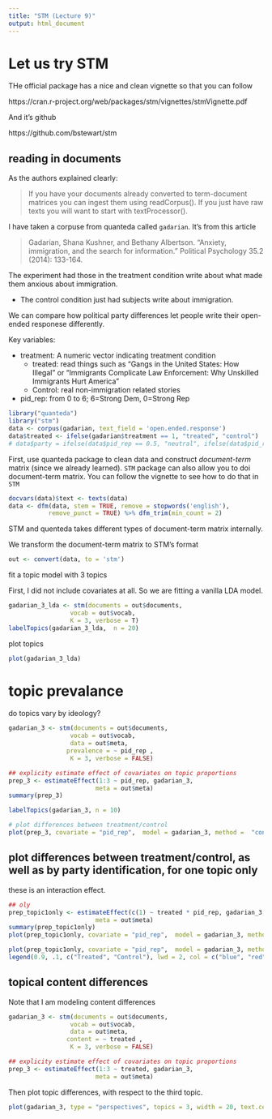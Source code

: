 ```yaml
---
title: "STM (Lecture 9)"
output: html_document
---
```


# Let us try STM

THe official package has a nice and clean vignette so that you can follow

https://cran.r-project.org/web/packages/stm/vignettes/stmVignette.pdf


And it's github

https://github.com/bstewart/stm

## reading in documents
As the authors explained clearly:

>  If you have your documents already converted to term-document matrices you can ingest them using readCorpus(). 
> If you just have raw texts you will want to start with textProcessor().


I have taken a corpuse from quanteda called `gadarian`. It's from this article

> Gadarian, Shana Kushner, and Bethany Albertson. "Anxiety, immigration, and the search for information." Political Psychology 35.2 (2014): 133-164.

The experiment had those in the treatment condition write about what made them anxious about immigration. 

- The control condition just had subjects write about immigration.

We can compare how political party differences let people write their open-ended responese differently.

Key variables:

- treatment: A numeric vector indicating treatment condition
  - treated: read things such as "Gangs in the United States: How Illegal" or "Immigrants Complicate Law Enforcement: Why Unskilled Immigrants Hurt America"
  - Control: real non-immigration related stories
  
- pid_rep: from 0 to 6; 6=Strong Dem, 0=Strong Rep



```r
library("quanteda")
library("stm")
data <- corpus(gadarian, text_field = 'open.ended.response')
data$treated <- ifelse(gadarian$treatment == 1, "treated", "control")
# data$party = ifelse(data$pid_rep == 0.5, "neutral", ifelse(data$pid_rep < 0.5, "Rep", "Dem"))
```

First, use quanteda package to clean data and construct *document-term* matrix (since we already learned).
`STM` package can also allow you to doi document-term matrix. You can follow the vignette to see how to do that in `STM`


```r
docvars(data)$text <- texts(data)
data <- dfm(data, stem = TRUE, remove = stopwords('english'),
           remove_punct = TRUE) %>% dfm_trim(min_count = 2)
```

STM and quenteda takes different types of document-term matrix internally.

We transform the document-term matrix to STM's format
```r
out <- convert(data, to = 'stm')
```

fit a topic model with 3 topics

First, I did not include covariates at all. So we are fitting a vanilla LDA model.

```r
gadarian_3_lda <- stm(documents = out$documents,
                 vocab = out$vocab,
                 K = 3, verbose = T)
labelTopics(gadarian_3_lda,  n = 20)
```

plot topics

```r
plot(gadarian_3_lda)
```
# topic prevalance

do topics vary by ideology?

```r
gadarian_3 <- stm(documents = out$documents,
                 vocab = out$vocab,
                 data = out$meta,
                prevalence = ~ pid_rep ,
                 K = 3, verbose = FALSE)

## explicity estimate effect of covariates on topic proportions
prep_3 <- estimateEffect(1:3 ~ pid_rep, gadarian_3,
                        meta = out$meta)
summary(prep_3)
```

```r
labelTopics(gadarian_3, n = 10)
```



```r
# plot differences between treatment/control
plot(prep_3, covariate = "pid_rep",  model = gadarian_3, method =  "continuous")
```

## plot differences between treatment/control, as well as by party identification, for one topic only

these is an interaction effect.

```r
## oly 
prep_topic1only <- estimateEffect(c(1) ~ treated * pid_rep, gadarian_3,
                        meta = out$meta)
summary(prep_topic1only)
plot(prep_topic1only, covariate = "pid_rep",  model = gadarian_3, method =  "continuous", moderator = "treated", moderator.value = "treated",  linecol = "blue",printlegend = F, ylim = c(0, .5))

plot(prep_topic1only, covariate = "pid_rep",  model = gadarian_3, method =  "continuous", moderator = "treated", moderator.value = "control",  linecol = "red",printlegend = F, add = T, ylim = c(0,.5))
legend(0.9, .1, c("Treated", "Control"), lwd = 2, col = c("blue", "red"))

```


## topical content differences

Note that I am modeling content differences
```r
gadarian_3 <- stm(documents = out$documents,
                 vocab = out$vocab,
                 data = out$meta,
                content = ~ treated ,
                 K = 3, verbose = FALSE)

## explicity estimate effect of covariates on topic proportions
prep_3 <- estimateEffect(1:3 ~ treated, gadarian_3,
                        meta = out$meta)
```

Then plot topic differences, with respect to the third topic.
```r
plot(gadarian_3, type = "perspectives", topics = 3, width = 20, text.cex = 3)
```
